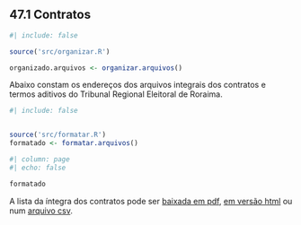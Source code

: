 ## 47.1 Contratos


```r
#| include: false

source('src/organizar.R')

organizado.arquivos <- organizar.arquivos()

```

Abaixo constam os endereços dos arquivos integrais dos contratos e termos aditivos do Tribunal Regional Eleitoral de Roraima.

```r
#| include: false


source('src/formatar.R')
formatado <- formatar.arquivos()

```


```r
#| column: page
#| echo: false

formatado

```

A lista da íntegra dos contratos pode ser [baixada em pdf](../saida/arquivos.pdf), [em versão html](../saida/arquivos.html) ou num [arquivo csv](../saida/arquivos.csv).


